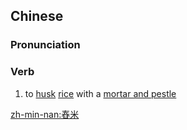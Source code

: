 ==Chinese==
{{zh-forms}}

===Pronunciation===
{{zh-pron
|m=chōngmǐ
|c=zung1 mai5
|h=pfs=chûng-mí
|mn=cheng-bí
|cat=v
}}

===Verb===
{{zh-verb}}

# to [[husk]] [[rice]] with a [[mortar and pestle]]

[[zh-min-nan:舂米]]